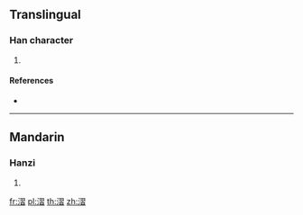 ==Translingual==

===Han character===
{{Han char|rn=85|rad=水|as=11|sn=14|four=|canj=ESMA}}

# {{defn|Han|sort=水11}}

====References====
* {{Han ref|kx=0646.100|dkj=18146|dj=1055.090|hdz=31733.060|uh=6F1D|ud=28445}}

----

==Mandarin==

===Hanzi===
{{cmn-hanzi|pin=[[xí]] ([[xi2]])|wg=hsi<sup>2</sup>}}

# {{defn|lang=cmn|sort=水11}}

[[fr:漝]]
[[pl:漝]]
[[th:漝]]
[[zh:漝]]